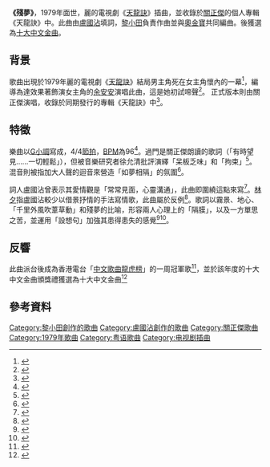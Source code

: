 {{otheruses|subject=香港歌手關正傑的歌曲|other=2012年楊紫婷執導的華語電影|残梦}}
{{Infobox song
| name          = 殘夢
| cover         = 
| cover_size    = 
| alt           = 
| border        = 
| caption       = 
| type          = song
| artist        = 關正傑
| album         = 天龍訣
| EP            = 
| language      = 粵語
| English_title = 
| A-side        = 
| B-side        = 
| written       = 
| published     = 
| released      = 1979年
| format        = 
| recorded      = 
| studio        = 寶麗金錄音室
| venue         = 
| genre         = 
| length        = {{Duration|m=3|s=46}} 
| label         = [[寶麗金|寶麗金]]
| writer        = 
| composer      = [[黎小田|黎小田]]
| lyricist      = [[盧國沾|盧國沾]]
| arranger      = 黎小田、[[奧金寶|奧金寶]]
| producer      = 楊雲驃、J. Herbert
| chronology    = 
| prev_title    = 
| prev_year     = 
| next_title    = 
| next_year     = 
| tracks        = 
| misc          = 
}}
'''《殘夢》'''，1979年面世，麗的電視劇《[[天龍訣|天龍訣]]》插曲，並收錄於[[關正傑|關正傑]]的個人專輯《天龍訣》中。此曲由[[盧國沾|盧國沾]]填詞，[[黎小田|黎小田]]負責作曲並與[[奧金寶|奧金寶]]共同編曲。後獲選為[[1979年度十大中文金曲得獎名單|十大中文金曲]]。

==背景==
歌曲出現於1979年麗的電視劇《[[天龍訣|天龍訣]]》結局男主角死在女主角懷內的一幕<ref>{{Cite web|title=【游大東 × SPILL】港劇50年 必聽20首經典歌曲（上）|url=https://www.spill.hk/tvprogrammes/yau-tai-tung-spill-hk-tv-drama-50-years-20-best-theme-songs/|date=2018-05-02|publisher=SPILL.COM|access-date=2021-03-17|archive-date=2021-06-14|archive-url=https://web.archive.org/web/20210614045742/https://www.spill.hk/tvprogrammes/yau-tai-tung-spill-hk-tv-drama-50-years-20-best-theme-songs/|dead-url=no}}</ref>，編導為達效果著飾演女主角的[[余安安|余安安]]演唱此曲，這是她初試啼聲<ref>{{Cite news|title=余安安为了加薪错失歌坛走红机会|author=开怀|date=1981-01-18|work=星洲日报}}</ref>。
正式版本則由關正傑演唱，收錄於同期發行的專輯《天龍訣》中<ref>{{cite book|editor=香港電台十大中文金曲委員會|title=香港粵語唱片收藏指南：粵語流行曲50's∼80's|date=1998|publisher=三聯書店(香港)|isbn=9620414586}}</ref>。

==特徵==
樂曲以[[G小調|G小調]]寫成，4/4[[节拍|節拍]]，[[速度_(音樂)|BPM]]為96<ref>{{Cite book|title=黎小田經典作品鋼琴樂譜|publisher=NEW CENTURY WORKSHOP|year=2012|pages=12}}</ref>。過門是關正傑朗讀的歌詞（「有時望見……一切輕鬆」），但被音樂研究者徐允清批評演繹「呆板乏味」和「拘束」<ref name="徐">{{Cite book|title=香港流行曲：旋律與詩詞的衝擊|last=徐允清|first=|publisher=匯智出版有限公司|year=2008|isbn=9789887898726|location=HK|pages=68}}</ref>。混音則被指加大人聲的迴音來營造「如夢相隔」的氛圍<ref>{{Cite news|url=https://hd.stheadline.com/life/hotpicks/20201111/760680/%E7%94%9F%E6%B4%BB%E6%B6%88%E8%B2%BB-hotpicks-%E7%B4%B0%E8%81%BD%E7%B2%B5%E8%AA%9E%E6%AD%8C%E6%9B%B2-4|title=細聽粵語歌曲（4）|author=黃國恩|date=2020-11-11|work=頭條日報|accessdate=2021-03-17|archive-date=2021-01-17|archive-url=https://web.archive.org/web/20210117160732/https://hd.stheadline.com/life/hotpicks/20201111/760680/%E7%94%9F%E6%B4%BB%E6%B6%88%E8%B2%BB-Hotpicks-%E7%B4%B0%E8%81%BD%E7%B2%B5%E8%AA%9E%E6%AD%8C%E6%9B%B2-4|dead-url=no}}</ref>。

詞人盧國沾曾表示其愛情觀是「常常見面，心靈溝通」，此曲即圍繞這點來寫<ref name="評選">{{cite book|author1=黃志華|title=盧國沾詞評選|date=2015年3月|publisher=三聯書店（香港）|page=73}}</ref>。[[林夕|林夕]]指盧國沾較少以借景抒情的手法寫情歌，此曲屬於反例<ref name="香港詞人詞話">{{cite book|author1=黃志華|title=香港詞人詞話|date=2003年4月|publisher=三聯書店（香港）}}</ref>。歌詞以霧景、地心、「千里外風吹葦草動」和殘夢的比喻，形容兩人心理上的「隔膜」，以及一方單思之苦，並運用「設想句」加強其患得患失的感覺<ref name="詞人系列">{{cite book|author1=黃志華|title=香港詞人系列：盧國沾|date=2016年7月|publisher=中華書局(香港)|edition=1|page=154}}</ref><ref>{{Cite book|title=Chu ban|chapter=Xianggang ge ci dao shang|url=https://www.worldcat.org/oclc/456147494|publisher=Hui zhi chu ban|date=2009|location=Xianggang|isbn=978-962-8960-90-3|oclc=456147494|author=朱耀偉|page=77-80|access-date=2021-03-17|archive-date=2019-10-18|archive-url=https://web.archive.org/web/20191018013644/https://www.worldcat.org/title/xianggang-ge-ci-dao-shang/oclc/456147494|dead-url=no}}</ref>。

==反響==
此曲派台後成為香港電台「[[中文歌曲龍虎榜|中文歌曲龍虎榜]]」的一周冠軍歌<ref name="cnhk">{{cite web|author1=黃志煒|url=https://repository.lib.cuhk.edu.hk/en/item/cuhk-317982|title=跨國唱片公司壟斷下之香港粤語流行樂壇|language=中文|date=1991|page=附錄附件(一)|accessdate=2020-05-24|archive-date=2020-08-23|archive-url=https://web.archive.org/web/20200823022917/https://repository.lib.cuhk.edu.hk/en/item/cuhk-317982|dead-url=no}}</ref>，並於該年度的十大中文金曲頒獎禮獲選為十大中文金曲<ref name="中文金曲">{{cite web|title=歷年十大中文金曲頒獎音樂會|url=http://rthk9.rthk.hk/classicschannel/goldsong.htm|website=RTHK|access-date=2020-03-04|archive-url=https://web.archive.org/web/20200420061341/http://rthk9.rthk.hk/classicschannel/goldsong.htm|archive-date=2020-04-20|dead-url=no}}</ref>

==參考資料==
{{reflist|2}}


[[Category:黎小田創作的歌曲|Category:黎小田創作的歌曲]]
[[Category:盧國沾創作的歌曲|Category:盧國沾創作的歌曲]]
[[Category:關正傑歌曲|Category:關正傑歌曲]]
[[Category:1979年歌曲|Category:1979年歌曲]]
[[Category:粤语歌曲|Category:粤语歌曲]]
[[Category:电视剧插曲|Category:电视剧插曲]]